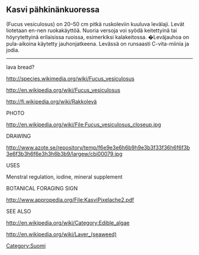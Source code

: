 == Kasvi pähkinänkuoressa ==

(Fucus vesiculosus) on 20–50 cm pitkä ruskoleviin kuuluva levälaji. Levät liotetaan en-nen ruokakäyttöä.
Nuoria versoja voi syödä keitettyinä tai höyrytettyinä erilaisissa ruoissa, esimerkiksi kalakeitossa. �Leväjauhoa on pula-aikoina käytetty jauhonjatkeena.
Levässä on runsaasti C-vita-miinia ja jodia.

----


lava bread?

http://species.wikimedia.org/wiki/Fucus_vesiculosus

http://en.wikipedia.org/wiki/Fucus_vesiculosus

http://fi.wikipedia.org/wiki/Rakkolevä

PHOTO

http://en.wikipedia.org/wiki/File:Fucus_vesiculosus_closeup.jpg

DRAWING

http://www.azote.se/repository/temp/f6e9e3e6h6b9h9e3b3f33f36h6f6f3b3e6f3b3h6f6e3h3h6b3b9/largew/cbi00079.jpg

USES

Menstral regulation, iodine, mineral supplement


BOTANICAL FORAGING SIGN

http://www.appropedia.org/File:KasviPixelache2.pdf

SEE ALSO

http://en.wikipedia.org/wiki/Category:Edible_algae

http://en.wikipedia.org/wiki/Laver_(seaweed)

[[Category:Suomi]]